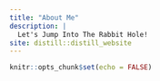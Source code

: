 ```yaml
---
title: "About Me"
description: |
  Let's Jump Into The Rabbit Hole!
site: distill::distill_website
---
```




```r
knitr::opts_chunk$set(echo = FALSE)
```
